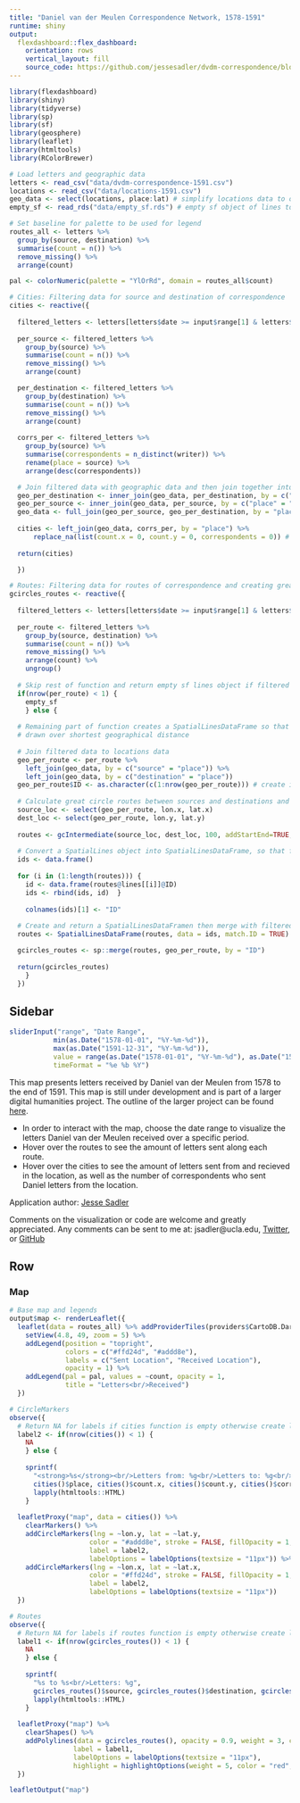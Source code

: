 ```yaml
---
title: "Daniel van der Meulen Correspondence Network, 1578-1591"
runtime: shiny
output: 
  flexdashboard::flex_dashboard:
    orientation: rows
    vertical_layout: fill
    source_code: https://github.com/jessesadler/dvdm-correspondence/blob/master/dvdm-flexdashboard.Rmd
---
```


```r
library(flexdashboard)
library(shiny)
library(tidyverse)
library(sp)
library(sf)
library(geosphere)
library(leaflet)
library(htmltools)
library(RColorBrewer)

# Load letters and geographic data
letters <- read_csv("data/dvdm-correspondence-1591.csv")
locations <- read_csv("data/locations-1591.csv")
geo_data <- select(locations, place:lat) # simplify locations data to only necessary variables
empty_sf <- read_rds("data/empty_sf.rds") # empty sf object of lines to use for periods with no data

# Set baseline for palette to be used for legend
routes_all <- letters %>% 
  group_by(source, destination) %>%
  summarise(count = n()) %>%
  remove_missing() %>%
  arrange(count)

pal <- colorNumeric(palette = "YlOrRd", domain = routes_all$count)

# Cities: Filtering data for source and destination of correspondence
cities <- reactive({
  
  filtered_letters <- letters[letters$date >= input$range[1] & letters$date < input$range[2], ]
    
  per_source <- filtered_letters %>%
    group_by(source) %>%
    summarise(count = n()) %>%
    remove_missing() %>%
    arrange(count)

  per_destination <- filtered_letters %>%
    group_by(destination) %>%
    summarise(count = n()) %>%
    remove_missing() %>%
    arrange(count)
    
  corrs_per <- filtered_letters %>% 
    group_by(source) %>%
    summarise(correspondents = n_distinct(writer)) %>% 
    rename(place = source) %>% 
    arrange(desc(correspondents))    

  # Join filtered data with geographic data and then join together into a single data frame
  geo_per_destination <- inner_join(geo_data, per_destination, by = c("place" = "destination"))
  geo_per_source <- inner_join(geo_data, per_source, by = c("place" = "source"))
  geo_data <- full_join(geo_per_source, geo_per_destination, by = "place")
        
  cities <- left_join(geo_data, corrs_per, by = "place") %>% 
      replace_na(list(count.x = 0, count.y = 0, correspondents = 0)) # replace NAs with 0s in count columns
  
  return(cities)

  })  

# Routes: Filtering data for routes of correspondence and creating great circles for the routes
gcircles_routes <- reactive({
    
  filtered_letters <- letters[letters$date >= input$range[1] & letters$date < input$range[2], ]
    
  per_route <- filtered_letters %>%  
    group_by(source, destination) %>%
    summarise(count = n()) %>%
    remove_missing() %>%
    arrange(count) %>% 
    ungroup()
    
  # Skip rest of function and return empty sf lines object if filtered data is empty
  if(nrow(per_route) < 1) {
    empty_sf
    } else {
  
  # Remaining part of function creates a SpatialLinesDataFrame so that lines are
  # drawn over shortest geographical distance
  
  # Join filtered data to locations data
  geo_per_route <- per_route %>%
    left_join(geo_data, by = c("source" = "place")) %>% 
    left_join(geo_data, by = c("destination" = "place"))
  geo_per_route$ID <- as.character(c(1:nrow(geo_per_route))) # create id for each pair
      
  # Calculate great circle routes between sources and destinations and return a SpatialLines object
  source_loc <- select(geo_per_route, lon.x, lat.x)
  dest_loc <- select(geo_per_route, lon.y, lat.y)
  
  routes <- gcIntermediate(source_loc, dest_loc, 100, addStartEnd=TRUE, sp=TRUE)
      
  # Convert a SpatialLines object into SpatialLinesDataFrame, so that filtered data can be added
  ids <- data.frame()
      
  for (i in (1:length(routes))) {         
    id <- data.frame(routes@lines[[i]]@ID)
    ids <- rbind(ids, id)  }
      
    colnames(ids)[1] <- "ID"
      
  # Create and return a SpatialLinesDataFramen then merge with filtered data
  routes <- SpatialLinesDataFrame(routes, data = ids, match.ID = TRUE)

  gcircles_routes <- sp::merge(routes, geo_per_route, by = "ID")
      
  return(gcircles_routes)
    }
  })

```

Sidebar {.sidebar data-width=350}
-----------------------------------------------------------------------

```r
sliderInput("range", "Date Range",
           min(as.Date("1578-01-01", "%Y-%m-%d")),
           max(as.Date("1591-12-31", "%Y-%m-%d")),
           value = range(as.Date("1578-01-01", "%Y-%m-%d"), as.Date("1578-12-31", "%Y-%m-%d")),
           timeFormat = "%e %b %Y")
```

This map presents letters received by Daniel van der Meulen from 1578 to the end of 1591. This map is still under development and is part of a larger digital humanities project. The outline of the larger project can be found [here](https://www.jessesadler.com/project/dvdm-correspondence/).

* In order to interact with the map, choose the date range to visualize the letters Daniel van der Meulen received over a specific period.
* Hover over the routes to see the amount of letters sent along each route.
* Hover over the cities to see the amount of letters sent from and recieved in the location, as well as the number of correspondents who sent Daniel letters from the location.

Application author: [Jesse Sadler](https://www.jessesadler.com)

Comments on the visualization or code are welcome and greatly appreciated. Any comments can be sent to me at: jsadler@ucla.edu, [Twitter](https://twitter.com/vivalosburros), or [ GitHub](https://github.com/jessesadler/dvdm-correspondence)

Row
-----------------------------------------------------------------------

### Map
```r
# Base map and legends
output$map <- renderLeaflet({
  leaflet(data = routes_all) %>% addProviderTiles(providers$CartoDB.DarkMatterNoLabels) %>%
    setView(4.8, 49, zoom = 5) %>%
    addLegend(position = "topright",
              colors = c("#ffd24d", "#addd8e"),
              labels = c("Sent Location", "Received Location"),
              opacity = 1) %>%
    addLegend(pal = pal, values = ~count, opacity = 1,
              title = "Letters<br/>Received")
  })

# CircleMarkers
observe({
  # Return NA for labels if cities function is empty otherwise create labels
  label2 <- if(nrow(cities()) < 1) {
    NA
    } else {
      
    sprintf(
      "<strong>%s</strong><br/>Letters from: %g<br/>Letters to: %g<br/>Correspondents: %g",
      cities()$place, cities()$count.x, cities()$count.y, cities()$correspondents) %>%
      lapply(htmltools::HTML)
    }
    
  leafletProxy("map", data = cities()) %>%
    clearMarkers() %>% 
    addCircleMarkers(lng = ~lon.y, lat = ~lat.y,
                    color = "#addd8e", stroke = FALSE, fillOpacity = 1, radius = 8,
                    label = label2,
                    labelOptions = labelOptions(textsize = "11px")) %>% 
    addCircleMarkers(lng = ~lon.x, lat = ~lat.x,
                    color = "#ffd24d", stroke = FALSE, fillOpacity = 1, radius = 5,
                    label = label2,
                    labelOptions = labelOptions(textsize = "11px"))
  })

# Routes
observe({
  # Return NA for labels if routes function is empty otherwise create labels
  label1 <- if(nrow(gcircles_routes()) < 1) {
    NA
    } else {
      
    sprintf(
      "%s to %s<br/>Letters: %g",
      gcircles_routes()$source, gcircles_routes()$destination, gcircles_routes()$count) %>%
      lapply(htmltools::HTML)
    }
    
  leafletProxy("map") %>% 
    clearShapes() %>% 
    addPolylines(data = gcircles_routes(), opacity = 0.9, weight = 3, color = ~pal(count),
                label = label1,
                labelOptions = labelOptions(textsize = "11px"),
                highlight = highlightOptions(weight = 5, color = "red", opacity = 1))
  })

leafletOutput("map")

```

